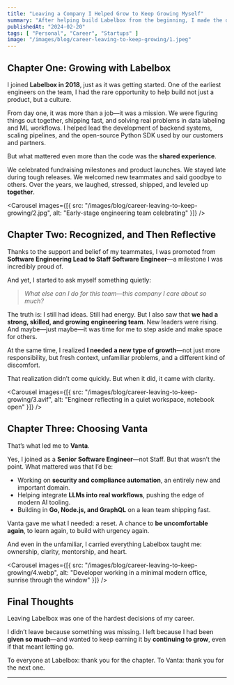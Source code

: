 ```yaml
---
title: "Leaving a Company I Helped Grow to Keep Growing Myself"
summary: "After helping build Labelbox from the beginning, I made the difficult decision to move on—not because I stopped caring, but because it was time to grow again in a new environment."
publishedAt: "2024-02-20"
tags: [ "Personal", "Career", "Startups" ]
image: "/images/blog/career-leaving-to-keep-growing/1.jpeg"
---
```


## Chapter One: Growing with Labelbox

I joined **Labelbox in 2018**, just as it was getting started. One of the earliest engineers on the team, I had the rare opportunity to help build not just a product, but a culture.

From day one, it was more than a job—it was a mission. We were figuring things out together, shipping fast, and solving real problems in data labeling and ML workflows. I helped lead the development of backend systems, scaling pipelines, and the open-source Python SDK used by our customers and partners.

But what mattered even more than the code was the **shared experience**.

We celebrated fundraising milestones and product launches. We stayed late during tough releases. We welcomed new teammates and said goodbye to others. Over the years, we laughed, stressed, shipped, and leveled up **together**.

<Carousel
  images={[{ src: "/images/blog/career-leaving-to-keep-growing/2.jpg", alt: "Early-stage engineering team celebrating" }]}
/>

## Chapter Two: Recognized, and Then Reflective

Thanks to the support and belief of my teammates, I was promoted from **Software Engineering Lead to Staff Software Engineer**—a milestone I was incredibly proud of.

And yet, I started to ask myself something quietly:

> *What else can I do for this team—this company I care about so much?*

The truth is: I still had ideas. Still had energy. But I also saw that **we had a strong, skilled, and growing engineering team**. New leaders were rising. And maybe—just maybe—it was time for me to step aside and make space for others.

At the same time, I realized **I needed a new type of growth**—not just more responsibility, but fresh context, unfamiliar problems, and a different kind of discomfort.

That realization didn’t come quickly. But when it did, it came with clarity.

<Carousel
  images={[{ src: "/images/blog/career-leaving-to-keep-growing/3.avif", alt: "Engineer reflecting in a quiet workspace, notebook open" }]}
/>

## Chapter Three: Choosing Vanta

That’s what led me to **Vanta**.

Yes, I joined as a **Senior Software Engineer**—not Staff. But that wasn’t the point. What mattered was that I’d be:

- Working on **security and compliance automation**, an entirely new and important domain.
- Helping integrate **LLMs into real workflows**, pushing the edge of modern AI tooling.
- Building in **Go, Node.js, and GraphQL** on a lean team shipping fast.

Vanta gave me what I needed: a reset. A chance to **be uncomfortable again**, to learn again, to build with urgency again.

And even in the unfamiliar, I carried everything Labelbox taught me: ownership, clarity, mentorship, and heart.

<Carousel
  images={[{ src: "/images/blog/career-leaving-to-keep-growing/4.webp", alt: "Developer working in a minimal modern office, sunrise through the window" }]}
/>

## Final Thoughts

Leaving Labelbox was one of the hardest decisions of my career.

I didn’t leave because something was missing. I left because I had been **given so much**—and wanted to keep earning it by **continuing to grow**, even if that meant letting go.

To everyone at Labelbox: thank you for the chapter. To Vanta: thank you for the next one.

---
